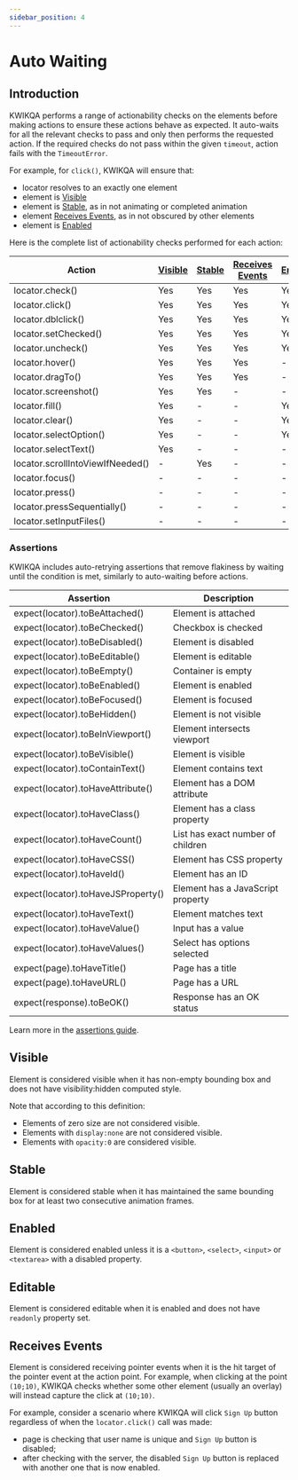 ---
sidebar_position: 4
---

# Auto Waiting

## Introduction

KWIKQA performs a range of actionability checks on the elements before making actions to ensure these actions behave as expected. It auto-waits for all the relevant checks to pass and only then performs the requested action. If the required checks do not pass within the given `timeout`, action fails with the `TimeoutError`.

For example, for `click()`, KWIKQA will ensure that:

- locator resolves to an exactly one element
- element is [Visible](#visible)
- element is [Stable](#stable), as in not animating or completed animation
- element [Receives Events](#receives-events), as in not obscured by other elements
- element is [Enabled](#enabled)

Here is the complete list of actionability checks performed for each action:

| Action                   | [Visible](#visible) | [Stable](#stable) | [Receives Events](#receives-events) | [Enabled](#enabled) | [Editable](#editable) |
|--------------------------|---------|--------|-----------------|---------|----------|
| locator.check()          | Yes     | Yes    | Yes             | Yes     | -        |
| locator.click()          | Yes     | Yes    | Yes             | Yes     | -        |
| locator.dblclick()       | Yes     | Yes    | Yes             | Yes     | -        |
| locator.setChecked()     | Yes     | Yes    | Yes             | Yes     | -        |
| locator.uncheck()        | Yes     | Yes    | Yes             | Yes     | -        |
| locator.hover()          | Yes     | Yes    | Yes             | -       | -        |
| locator.dragTo()         | Yes     | Yes    | Yes             | -       | -        |
| locator.screenshot()     | Yes     | Yes    | -               | -       | -        |
| locator.fill()           | Yes     | -      | -               | Yes     | Yes      |
| locator.clear()          | Yes     | -      | -               | Yes     | Yes      |
| locator.selectOption()   | Yes     | -      | -               | Yes     | -        |
| locator.selectText()     | Yes     | -      | -               | -       | -        |
| locator.scrollIntoViewIfNeeded() | - | Yes | -              | -       | -        |
| locator.focus()          | -       | -      | -               | -       | -        |
| locator.press()          | -       | -      | -               | -       | -        |
| locator.pressSequentially() | -    | -      | -               | -       | -        |
| locator.setInputFiles()  | -       | -      | -               | -       | -        |


### Assertions

KWIKQA includes auto-retrying assertions that remove flakiness by waiting until the condition is met, similarly to auto-waiting before actions.

| Assertion                | Description                     |
|--------------------------|---------------------------------|
| expect(locator).toBeAttached()      | Element is attached           |
| expect(locator).toBeChecked()       | Checkbox is checked           |
| expect(locator).toBeDisabled()      | Element is disabled           |
| expect(locator).toBeEditable()      | Element is editable           |
| expect(locator).toBeEmpty()         | Container is empty            |
| expect(locator).toBeEnabled()       | Element is enabled            |
| expect(locator).toBeFocused()       | Element is focused            |
| expect(locator).toBeHidden()        | Element is not visible        |
| expect(locator).toBeInViewport()    | Element intersects viewport   |
| expect(locator).toBeVisible()       | Element is visible            |
| expect(locator).toContainText()     | Element contains text          |
| expect(locator).toHaveAttribute()   | Element has a DOM attribute   |
| expect(locator).toHaveClass()       | Element has a class property  |
| expect(locator).toHaveCount()       | List has exact number of children |
| expect(locator).toHaveCSS()         | Element has CSS property      |
| expect(locator).toHaveId()          | Element has an ID             |
| expect(locator).toHaveJSProperty()  | Element has a JavaScript property |
| expect(locator).toHaveText()        | Element matches text          |
| expect(locator).toHaveValue()       | Input has a value             |
| expect(locator).toHaveValues()      | Select has options selected   |
| expect(page).toHaveTitle()          | Page has a title              |
| expect(page).toHaveURL()            | Page has a URL                |
| expect(response).toBeOK()           | Response has an OK status     |

Learn more in the [assertions guide](/docs/keywords/assertion-keywords).

## Visible

Element is considered visible when it has non-empty bounding box and does not have visibility:hidden computed style.

Note that according to this definition:

- Elements of zero size are not considered visible.
- Elements with `display:none` are not considered visible.
- Elements with `opacity:0` are considered visible.

## Stable

Element is considered stable when it has maintained the same bounding box for at least two consecutive animation frames.

## Enabled

Element is considered enabled unless it is a `<button>`, `<select>`, `<input>` or `<textarea>` with a disabled property.

## Editable

Element is considered editable when it is enabled and does not have `readonly` property set.

## Receives Events

Element is considered receiving pointer events when it is the hit target of the pointer event at the action point. For example, when clicking at the point `(10;10)`, KWIKQA checks whether some other element (usually an overlay) will instead capture the click at `(10;10)`.

For example, consider a scenario where KWIKQA will click `Sign Up` button regardless of when the `locator.click()` call was made:

- page is checking that user name is unique and `Sign Up` button is disabled;
- after checking with the server, the disabled `Sign Up` button is replaced with another one that is now enabled.

